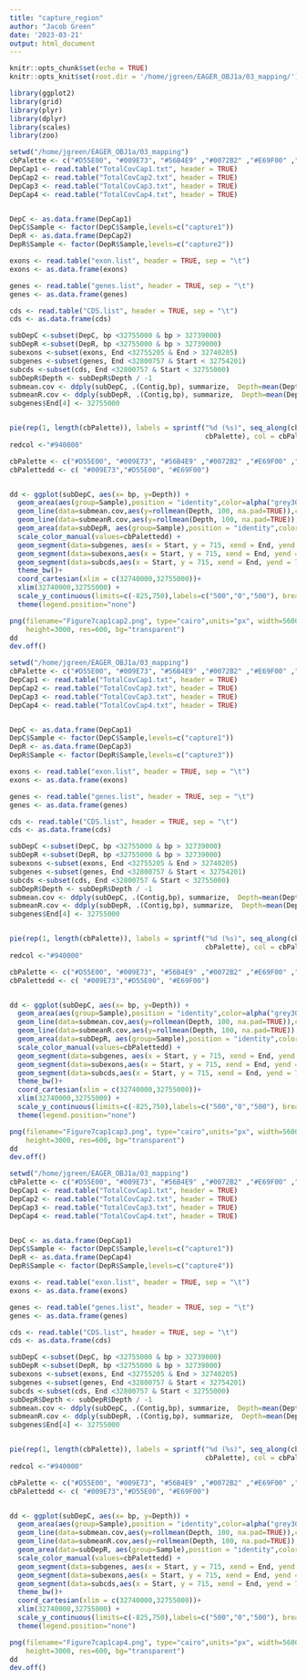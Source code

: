```yaml
---
title: "capture_region"
author: "Jacob Green"
date: '2023-03-21'
output: html_document
---
```


```r
knitr::opts_chunk$set(echo = TRUE)
knitr::opts_knit$set(root.dir = '/home/jgreen/EAGER_OBJ1a/03_mapping/')
```

```r
library(ggplot2)
library(grid)
library(plyr)
library(dplyr)
library(scales)
library(zoo)
```


```r
setwd("/home/jgreen/EAGER_OBJ1a/03_mapping")
cbPalette <- c("#D55E00", "#009E73", "#56B4E9" ,"#0072B2" ,"#E69F00" ,"#F0E442" ,"#999999" ,"#CC79A7","#7570B3")
DepCap1 <- read.table("TotalCovCap1.txt", header = TRUE)
DepCap2 <- read.table("TotalCovCap2.txt", header = TRUE)
DepCap3 <- read.table("TotalCovCap3.txt", header = TRUE)
DepCap4 <- read.table("TotalCovCap4.txt", header = TRUE)


DepC <- as.data.frame(DepCap1)
DepC$Sample <- factor(DepC$Sample,levels=c("capture1"))
DepR <- as.data.frame(DepCap2)
DepR$Sample <- factor(DepR$Sample,levels=c("capture2"))

exons <- read.table("exon.list", header = TRUE, sep = "\t")
exons <- as.data.frame(exons)

genes <- read.table("genes.list", header = TRUE, sep = "\t")
genes <- as.data.frame(genes)

cds <- read.table("CDS.list", header = TRUE, sep = "\t")
cds <- as.data.frame(cds)

subDepC <-subset(DepC, bp <32755000 & bp > 32739000)
subDepR <-subset(DepR, bp <32755000 & bp > 32739000)
subexons <-subset(exons, End <32755205 & End > 32740205)
subgenes <-subset(genes, End <32800757 & Start < 32754201)
subcds <-subset(cds, End <32800757 & Start < 32755000)
subDepR$Depth <- subDepR$Depth / -1
submean.cov <- ddply(subDepC, .(Contig,bp), summarize,  Depth=mean(Depth))
submeanR.cov <- ddply(subDepR, .(Contig,bp), summarize,  Depth=mean(Depth))
subgenes$End[4] <- 32755000


pie(rep(1, length(cbPalette)), labels = sprintf("%d (%s)", seq_along(cbPalette), 
                                                cbPalette), col = cbPalette)
redcol <-"#940000"

cbPalette <- c("#D55E00", "#009E73", "#56B4E9" ,"#0072B2" ,"#E69F00" ,"#F0E442" ,"#999999" ,"#CC79A7","#7570B3")
cbPalettedd <- c( "#009E73","#D55E00", "#E69F00")


dd <- ggplot(subDepC, aes(x= bp, y=Depth)) +
  geom_area(aes(group=Sample),position = "identity",color=alpha("grey30",0.25),fill=cbPalette[4], alpha=0.1, linetype="dotted")+  
  geom_line(data=submean.cov,aes(y=rollmean(Depth, 100, na.pad=TRUE)),colour=cbPalette[4], size =1.0, alpha=0.9)  +
  geom_line(data=submeanR.cov,aes(y=rollmean(Depth, 100, na.pad=TRUE)),colour=redcol, size =1.0, alpha=0.9)  +
  geom_area(data=subDepR, aes(group=Sample),position = "identity",color=alpha("grey30",0.25),fill=redcol, alpha=0.1, linetype="dotted")+
  scale_color_manual(values=cbPalettedd) +
  geom_segment(data=subgenes, aes(x = Start, y = 715, xend = End, yend = 715), size = 6,color=cbPalette[9], alpha=1)+
  geom_segment(data=subexons,aes(x = Start, y = 715, xend = End, yend = 715, color=Treatment),size = 4, alpha=1) +
  geom_segment(data=subcds,aes(x = Start, y = 715, xend = End, yend = 715),size = 1, color="grey90", alpha=1) +
  theme_bw()+
  coord_cartesian(xlim = c(32740000,32755000))+
  xlim(32740000,32755000) +
  scale_y_continuous(limits=c(-825,750),labels=c("500","0","500"), breaks=c(-500,0,500),expand=c(0.01,0)) +
  theme(legend.position="none")

png(filename="Figure7cap1cap2.png", type="cairo",units="px", width=5600, 
    height=3000, res=600, bg="transparent")
dd
dev.off()
```

```r
setwd("/home/jgreen/EAGER_OBJ1a/03_mapping")
cbPalette <- c("#D55E00", "#009E73", "#56B4E9" ,"#0072B2" ,"#E69F00" ,"#F0E442" ,"#999999" ,"#CC79A7","#7570B3")
DepCap1 <- read.table("TotalCovCap1.txt", header = TRUE)
DepCap2 <- read.table("TotalCovCap2.txt", header = TRUE)
DepCap3 <- read.table("TotalCovCap3.txt", header = TRUE)
DepCap4 <- read.table("TotalCovCap4.txt", header = TRUE)


DepC <- as.data.frame(DepCap1)
DepC$Sample <- factor(DepC$Sample,levels=c("capture1"))
DepR <- as.data.frame(DepCap3)
DepR$Sample <- factor(DepR$Sample,levels=c("capture3"))

exons <- read.table("exon.list", header = TRUE, sep = "\t")
exons <- as.data.frame(exons)

genes <- read.table("genes.list", header = TRUE, sep = "\t")
genes <- as.data.frame(genes)

cds <- read.table("CDS.list", header = TRUE, sep = "\t")
cds <- as.data.frame(cds)

subDepC <-subset(DepC, bp <32755000 & bp > 32739000)
subDepR <-subset(DepR, bp <32755000 & bp > 32739000)
subexons <-subset(exons, End <32755205 & End > 32740205)
subgenes <-subset(genes, End <32800757 & Start < 32754201)
subcds <-subset(cds, End <32800757 & Start < 32755000)
subDepR$Depth <- subDepR$Depth / -1
submean.cov <- ddply(subDepC, .(Contig,bp), summarize,  Depth=mean(Depth))
submeanR.cov <- ddply(subDepR, .(Contig,bp), summarize,  Depth=mean(Depth))
subgenes$End[4] <- 32755000


pie(rep(1, length(cbPalette)), labels = sprintf("%d (%s)", seq_along(cbPalette), 
                                                cbPalette), col = cbPalette)
redcol <-"#940000"

cbPalette <- c("#D55E00", "#009E73", "#56B4E9" ,"#0072B2" ,"#E69F00" ,"#F0E442" ,"#999999" ,"#CC79A7","#7570B3")
cbPalettedd <- c( "#009E73","#D55E00", "#E69F00")


dd <- ggplot(subDepC, aes(x= bp, y=Depth)) +
  geom_area(aes(group=Sample),position = "identity",color=alpha("grey30",0.25),fill=cbPalette[4], alpha=0.1, linetype="dotted")+  
  geom_line(data=submean.cov,aes(y=rollmean(Depth, 100, na.pad=TRUE)),colour=cbPalette[4], size =1.0, alpha=0.9)  +
  geom_line(data=submeanR.cov,aes(y=rollmean(Depth, 100, na.pad=TRUE)),colour=redcol, size =1.0, alpha=0.9)  +
  geom_area(data=subDepR, aes(group=Sample),position = "identity",color=alpha("grey30",0.25),fill=redcol, alpha=0.1, linetype="dotted")+
  scale_color_manual(values=cbPalettedd) +
  geom_segment(data=subgenes, aes(x = Start, y = 715, xend = End, yend = 715), size = 6,color=cbPalette[9], alpha=1)+
  geom_segment(data=subexons,aes(x = Start, y = 715, xend = End, yend = 715, color=Treatment),size = 4, alpha=1) +
  geom_segment(data=subcds,aes(x = Start, y = 715, xend = End, yend = 715),size = 1, color="grey90", alpha=1) +
  theme_bw()+
  coord_cartesian(xlim = c(32740000,32755000))+
  xlim(32740000,32755000) +
  scale_y_continuous(limits=c(-825,750),labels=c("500","0","500"), breaks=c(-500,0,500),expand=c(0.01,0)) +
  theme(legend.position="none")

png(filename="Figure7cap1cap3.png", type="cairo",units="px", width=5600, 
    height=3000, res=600, bg="transparent")
dd
dev.off()
```

```r
setwd("/home/jgreen/EAGER_OBJ1a/03_mapping")
cbPalette <- c("#D55E00", "#009E73", "#56B4E9" ,"#0072B2" ,"#E69F00" ,"#F0E442" ,"#999999" ,"#CC79A7","#7570B3")
DepCap1 <- read.table("TotalCovCap1.txt", header = TRUE)
DepCap2 <- read.table("TotalCovCap2.txt", header = TRUE)
DepCap3 <- read.table("TotalCovCap3.txt", header = TRUE)
DepCap4 <- read.table("TotalCovCap4.txt", header = TRUE)


DepC <- as.data.frame(DepCap1)
DepC$Sample <- factor(DepC$Sample,levels=c("capture1"))
DepR <- as.data.frame(DepCap4)
DepR$Sample <- factor(DepR$Sample,levels=c("capture4"))

exons <- read.table("exon.list", header = TRUE, sep = "\t")
exons <- as.data.frame(exons)

genes <- read.table("genes.list", header = TRUE, sep = "\t")
genes <- as.data.frame(genes)

cds <- read.table("CDS.list", header = TRUE, sep = "\t")
cds <- as.data.frame(cds)

subDepC <-subset(DepC, bp <32755000 & bp > 32739000)
subDepR <-subset(DepR, bp <32755000 & bp > 32739000)
subexons <-subset(exons, End <32755205 & End > 32740205)
subgenes <-subset(genes, End <32800757 & Start < 32754201)
subcds <-subset(cds, End <32800757 & Start < 32755000)
subDepR$Depth <- subDepR$Depth / -1
submean.cov <- ddply(subDepC, .(Contig,bp), summarize,  Depth=mean(Depth))
submeanR.cov <- ddply(subDepR, .(Contig,bp), summarize,  Depth=mean(Depth))
subgenes$End[4] <- 32755000


pie(rep(1, length(cbPalette)), labels = sprintf("%d (%s)", seq_along(cbPalette), 
                                                cbPalette), col = cbPalette)
redcol <-"#940000"

cbPalette <- c("#D55E00", "#009E73", "#56B4E9" ,"#0072B2" ,"#E69F00" ,"#F0E442" ,"#999999" ,"#CC79A7","#7570B3")
cbPalettedd <- c( "#009E73","#D55E00", "#E69F00")


dd <- ggplot(subDepC, aes(x= bp, y=Depth)) +
  geom_area(aes(group=Sample),position = "identity",color=alpha("grey30",0.25),fill=cbPalette[4], alpha=0.1, linetype="dotted")+  
  geom_line(data=submean.cov,aes(y=rollmean(Depth, 100, na.pad=TRUE)),colour=cbPalette[4], size =1.0, alpha=0.9)  +
  geom_line(data=submeanR.cov,aes(y=rollmean(Depth, 100, na.pad=TRUE)),colour=redcol, size =1.0, alpha=0.9)  +
  geom_area(data=subDepR, aes(group=Sample),position = "identity",color=alpha("grey30",0.25),fill=redcol, alpha=0.1, linetype="dotted")+
  scale_color_manual(values=cbPalettedd) +
  geom_segment(data=subgenes, aes(x = Start, y = 715, xend = End, yend = 715), size = 6,color=cbPalette[9], alpha=1)+
  geom_segment(data=subexons,aes(x = Start, y = 715, xend = End, yend = 715, color=Treatment),size = 4, alpha=1) +
  geom_segment(data=subcds,aes(x = Start, y = 715, xend = End, yend = 715),size = 1, color="grey90", alpha=1) +
  theme_bw()+
  coord_cartesian(xlim = c(32740000,32755000))+
  xlim(32740000,32755000) +
  scale_y_continuous(limits=c(-825,750),labels=c("500","0","500"), breaks=c(-500,0,500),expand=c(0.01,0)) +
  theme(legend.position="none")

png(filename="Figure7cap1cap4.png", type="cairo",units="px", width=5600, 
    height=3000, res=600, bg="transparent")
dd
dev.off()
```